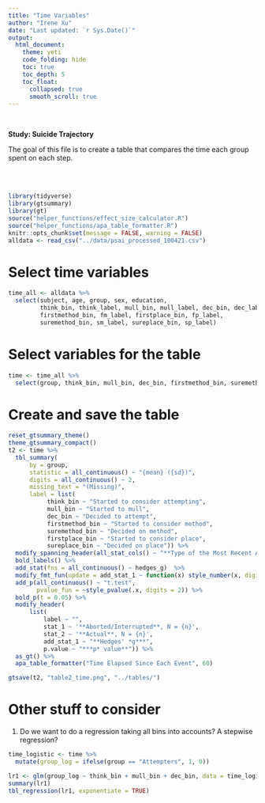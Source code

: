 ```yaml
---
title: "Time Variables"
author: "Irene Xu"
date: "Last updated: `r Sys.Date()`"
output:
  html_document:
    theme: yeti
    code_folding: hide
    toc: true
    toc_depth: 5
    toc_float:
      collapsed: true
      smooth_scroll: true
---
```

<br/>

**Study: Suicide Trajectory**    

The goal of this file is to create a table that compares the time each group spent on each step.

<br/>
<br/>
```r
library(tidyverse)
library(gtsummary)
library(gt)
source("helper_functions/effect_size_calculator.R")
source("helper_functions/apa_table_formatter.R")
knitr::opts_chunk$set(message = FALSE, warning = FALSE)
alldata <- read_csv("../data/psai_processed_100421.csv")
```

# Select time variables
```r
time_all <- alldata %>%
  select(subject, age, group, sex, education,
         think_bin, think_label, mull_bin, mull_label, dec_bin, dec_label,
         firstmethod_bin, fm_label, firstplace_bin, fp_label,
         suremethod_bin, sm_label, sureplace_bin, sp_label)
```

# Select variables for the table
```r
time <- time_all %>%
  select(group, think_bin, mull_bin, dec_bin, firstmethod_bin, suremethod_bin, firstplace_bin, sureplace_bin)
```

# Create and save the table
```r
reset_gtsummary_theme()
theme_gtsummary_compact()
t2 <- time %>% 
  tbl_summary(
      by = group,    
      statistic = all_continuous() ~ "{mean} ({sd})",
      digits = all_continuous() ~ 2,
      missing_text = "(Missing)",
      label = list(
           think_bin ~ "Started to consider attempting",
           mull_bin ~ "Started to mull",
           dec_bin ~ "Decided to attempt",
           firstmethod_bin ~ "Started to consider method",
           suremethod_bin ~ "Decided on method",
           firstplace_bin ~ "Started to consider place",
           sureplace_bin ~ "Decided on place")) %>%
  modify_spanning_header(all_stat_cols() ~ "**Type of the Most Recent Attempt**") %>%
  bold_labels() %>% 
  add_stat(fns = all_continuous() ~ hedges_g)  %>%
  modify_fmt_fun(update = add_stat_1 ~ function(x) style_number(x, digits = 2)) %>%
  add_p(all_continuous() ~ "t.test",
        pvalue_fun = ~style_pvalue(.x, digits = 2)) %>%
  bold_p(t = 0.05) %>%
  modify_header(
      list(
          label ~ "",
          stat_1 ~ '**Aborted/Interrupted**, N = {n}',
          stat_2 ~ '**Actual**, N = {n}',
          add_stat_1 ~ "**Hedges' *g***",
          p.value ~ "***p* value**")) %>%
  as_gt() %>%
  apa_table_formatter("Time Elapsed Since Each Event", 60)

gtsave(t2, "table2_time.png", "../tables/")
```

# Other stuff to consider
1. Do we want to do a regression taking all bins into accounts? A stepwise regression?

```r
time_logistic <- time %>%
  mutate(group_log = ifelse(group == "Attempters", 1, 0))

lr1 <- glm(group_log ~ think_bin + mull_bin + dec_bin, data = time_logistic, family = binomial)
summary(lr1)
tbl_regression(lr1, exponentiate = TRUE)
```

